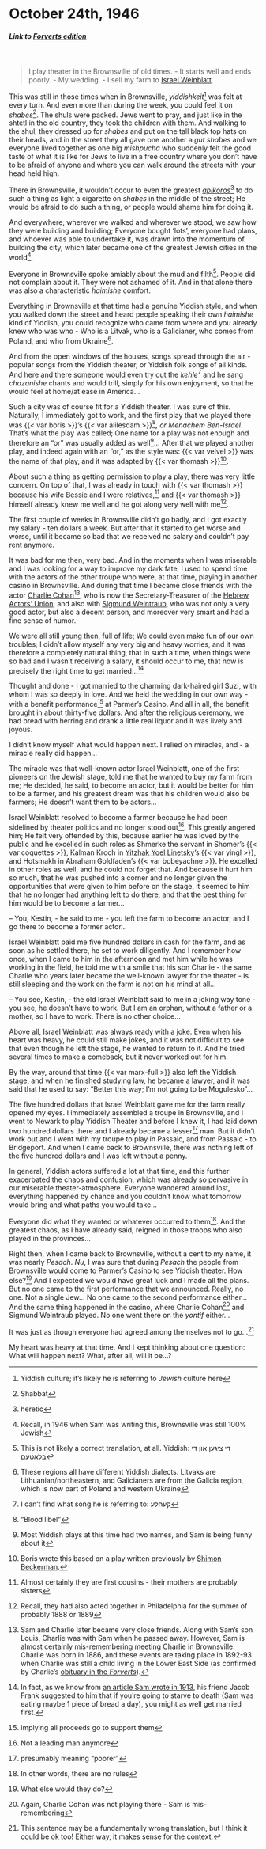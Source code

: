 # October 24th, 1946

##### _Link to [Forverts edition](https://www.nli.org.il/en/newspapers/frw/1946/10/24/01/)_ {.unnumbered}

<br>

> I play theater in the Brownsville of old times. - It starts well and ends poorly. - My wedding. - I sell my farm to [Israel Weinblatt](https://www.museumoffamilyhistory.com/yt/lex/W/weinblatt-israel.htm).

This was still in those times when in Brownsville, _yiddishkeit_^[Yiddish culture; it's likely he is referring to _Jewish_ culture here] was felt at every turn. And even more than during the week, you could feel it on _shabes_^[Shabbat]. The shuls were packed. Jews went to pray, and just like in the shtetl in the old country, they took the children with them. And walking to the shul, they dressed up for _shabes_ and put on the tall black top hats on their heads, and in the street they all gave one another a _gut shabes_ and we everyone lived together as one big _mishpucha_ who suddenly felt the good taste of what it is like for Jews to live in a free country where you don't have to be afraid of anyone and where you can walk around the streets with your head held high. 

There in Brownsville, it wouldn't occur to even the greatest [_apikoros_](https://en.wikipedia.org/wiki/Epikoros)^[heretic] to do such a thing as light a cigarette on _shabes_ in the middle of the street; He would be afraid to do such a thing, or people would shame him for doing it.

And everywhere, wherever we walked and wherever we stood, we saw how they were building and building; Everyone bought 'lots', everyone had plans, and whoever was able to undertake it, was drawn into the momentum of building the city, which later became one of the greatest Jewish cities in the world^[Recall, in 1946 when Sam was writing this, Brownsville was still 100% Jewish]. 

Everyone in Brownsville spoke amiably about the mud and filth^[This is not likely a correct translation, at all. Yiddish: די ציגען און די בלאָטעם]. People did not complain about it. They were not ashamed of it. And in that alone there was also a characteristic _haimishe_ comfort.

Everything in Brownsville at that time had a genuine Yiddish style, and when you walked down the street and heard people speaking their own _haimishe_ kind of Yiddish, you could recognize who came from where and you already knew who was who - Who is a Litvak, who is a Galicianer, who comes from Poland, and who from Ukraine^[These regions all have different Yiddish dialects. Litvaks are Lithuanian/northeastern, and Galicianers are from the Galicia region, which is now part of Poland and western Ukraine]. 

And from the open windows of the houses, songs spread through the air - popular songs from the Yiddish theater, or Yiddish folk songs of all kinds. And here and there someone would even try out the _kehle_^[I can't find what song he is referring to: קעהלע] and he sang _chazanishe_ chants and would trill, simply for his own enjoyment, so that he would feel at home/at ease in America...

Such a city was of course fit for a Yiddish theater. I was sure of this. Naturally, I immediately got to work, and the first play that we played there was {{< var boris >}}'s {{< var alilesdam >}}^["Blood libel"]_, or Menachem Ben-Israel_.  That's what the play was called; One name for a play was not enough and therefore an "or" was usually added as well^[Most Yiddish plays at this time had two names, and Sam is being funny about it]... After that we played another play, and indeed again with an "or," as the style was: {{< var velvel >}} was the name of that play, and it was adapted by {{< var thomash >}}^[Boris wrote this based on a play written previously by [Shimon Beckerman](https://www.museumoffamilyhistory.com/yt/lex/B/bekerman-simeon.htm).].

About such a thing as getting permission to play a play, there was very little concern. On top of that, I was already in touch with {{< var thomash >}} because his wife Bessie and I were relatives,^[Almost certainly they are first cousins - their mothers are probably sisters] and {{< var thomash >}} himself already knew me well and he got along very well with me^[Recall, they had also acted together in Philadelphia for the summer of probably 1888 or 1889].

The first couple of weeks in Brownsville didn't go badly, and I got exactly my salary - ten dollars a week. But after that it started to get worse and worse, until it became so bad that we received no salary and couldn't pay rent anymore. 

It was bad for me then, very bad. And in the moments when I was miserable and I was looking for a way to improve my dark fate, I used to spend time with the actors of the other troupe who were, at that time, playing in another casino in Brownsville. And during that time I became close friends with the actor [Charlie Cohan](https://www.museumoffamilyhistory.com/yt/lex/C/cohan-charlie.htm)^[Sam and Charlie later became very close friends. Along with Sam's son Louis, Charlie was with Sam when he passed away. However, Sam is almost certainly mis-remembering meeting Charlie in Brownsville. Charlie was born in 1886, and these events are taking place in 1892-93 when Charlie was still a child living in the Lower East Side (as confirmed by Charlie's [obituary in the _Forverts_](https://www.nli.org.il/en/newspapers/frw/1973/09/25/01/article/49/?e=-------en-20--1--img-txIN%7ctxTI--------------1)).], who is now the Secretary-Treasurer of the [Hebrew Actors' Union](https://en.wikipedia.org/wiki/Hebrew_Actors%27_Union), and also with [Sigmund Weintraub](https://www.museumoffamilyhistory.com/yt/lex/W/weintraub-sigmund.htm), who was not only a very good actor, but also a decent person, and moreover very smart and had a fine sense of humor.

We were all still young then, full of life; We could even make fun of our own troubles; I didn't allow myself any very big and heavy worries, and it was therefore a completely natural thing, that in such a time, when things were so bad and I wasn't receiving a salary, it should occur to me, that now is precisely the right time to get married...^[In fact, as we know from [an article Sam wrote in 1913](https://www.nli.org.il/en/newspapers/frw/1913/05/04/01/article/21/?e=-------en-20--1--img-txIN%7ctxTI--------------1), his friend Jacob Frank suggested to him that if you're going to starve to death (Sam was eating maybe 1 piece of bread a day), you might as well get married first.]

Thought and done - I got married to the charming dark-haired girl Suzi, with whom I was so deeply in love.
And we held the wedding in our own way - with a benefit performance^[implying all proceeds go to support them] at Parmer's Casino. And all in all, the benefit brought in about thirty-five dollars. And after the religious ceremony, we had bread with herring and drank a little real liquor and it was lively and joyous.

I didn't know myself what would happen next. I relied on miracles, and - a miracle really did happen...

The miracle was that well-known actor Israel Weinblatt, one of the first pioneers on the Jewish stage, told me that he wanted to buy my farm from me; He decided, he said, to become an actor, but it would be better for him to be a farmer, and his greatest dream was that his children would also be farmers; He doesn't want them to be actors...

Israel Weinblatt resolved to become a farmer because he had been sidelined by theater politics and no longer stood out^[Not a leading man anymore]. This greatly angered him; He felt very offended by this, because earlier he was loved by the public and he excelled in such roles as Shmerke the servant in Shomer's {{< var coquettes >}}, Kalman Kroch in [Yitzhak Yoel Linetsky](https://en.wikipedia.org/wiki/Yitzkhok_Yoel_Linetzky)'s {{< var yingl >}}, and Hotsmakh in Abraham Goldfaden's {{< var bobeyachne >}}. He excelled in other roles as well, and he could not forget that. And because it hurt him so much, that he was pushed into a corner and no longer given the opportunities that were given to him before on the stage, it seemed to him that he no longer had anything left to do there, and that the best thing for him would be to become a farmer...

-- You, Kestin, - he said to me - you left the farm to become an actor, and I go there to become a former actor...

Israel Weinblatt paid me five hundred dollars in cash for the farm, and as soon as he settled there, he set to work diligently. And I remember how once, when I came to him in the afternoon and met him while he was working in the field, he told me with a smile that his son Charlie - the same Charlie who years later became the well-known lawyer for the theater - is still sleeping and the work on the farm is not on his mind at all...

-- You see, Kestin, - the old Israel Weinblatt said to me in a joking way tone - you see, he doesn't have to work. But I am an orphan, without a father or a mother, so I have to work. There is no other choice...

Above all, Israel Weinblatt was always ready with a joke. Even when his heart was heavy, he could still make jokes, and it was not difficult to see that even though he left the stage, he wanted to return to it. And he tried several times to make a comeback, but it never worked out for him.

By the way, around that time {{< var marx-full >}} also left the Yiddish stage, and when he finished studying law, he became a lawyer, and it was said that he used to say: "Better this way; I'm not going to be Mogulesko"...

The five hundred dollars that Israel Weinblatt gave me for the farm really opened my eyes. I immediately assembled a troupe in Brownsville, and I went to Newark to play Yiddish Theater and before I knew it, I had laid down two hundred dollars there and I already became a lesser^[presumably meaning "poorer"] man. But it didn’t work out and I went with my troupe to play in Passaic, and from Passaic - to Bridgeport. And when I came back to Brownsville, there was nothing left of the five hundred dollars and I was left without a penny.

In general, Yiddish actors suffered a lot at that time, and this further exacerbated the chaos and confusion, which was already so pervasive in our miserable theater-atmosphere. Everyone wandered around lost, everything happened by chance and you couldn't know what tomorrow would bring and what paths you would take...

Everyone did what they wanted or whatever occurred to them^[In other words, there are no rules]. And the greatest chaos, as I have already said, reigned in those troops who also played in the provinces...

Right then, when I came back to Brownsville, without a cent to my name, it was nearly _Pesach_. _Nu_, I was sure that during _Pesach_ the people from Brownsville would come to Parmer's Casino to see Yiddish theater. How else?^[What else would they do?] And I expected we would have great luck and I made all the plans. But no one came to the first performance that we announced. Really, no one. Not a single Jew... No one came to the second performance either...
And the same thing happened in the casino, where Charlie Cohan^[Again, Charlie Cohan was not playing there - Sam is mis-remembering] and Sigmund Weintraub played. No one went there on the _yontif_ either...

It was just as though everyone had agreed among themselves not to go...^[This sentence may be a fundamentally wrong translation, but I think it could be ok too! Either way, it makes sense for the context.]

My heart was heavy at that time. And I kept thinking about one question: What will happen next? What, after all, will it be...?







